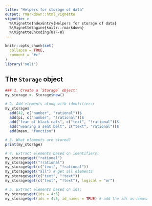 ---
title: "Helpers for storage of data"
output: rmarkdown::html_vignette
vignette: >
  %\VignetteIndexEntry{Helpers for storage of data}
  %\VignetteEngine{knitr::rmarkdown}
  %\VignetteEncoding{UTF-8}
---

```{r, setup, include = FALSE}
knitr::opts_chunk$set(
  collapse = TRUE,
  comment = "#>"
)
library("oeli")
```

## The `Storage` object

```{r}
### 1. Create a `Storage` object:
my_storage <- Storage$new()

# 2. Add elements along with identifiers:
my_storage$
  add(42, c("number", "rational"))$
  add(pi, c("number", "!rational"))$
  add("fear of black cats", c("text", "!rational"))$
  add("wearing a seat belt", c("text", "rational"))$
  add(mean, "function")

# 3. What elements are stored?
print(my_storage)

# 4. Extract elements based on identifiers:
my_storage$get("rational")
my_storage$get("!rational")
my_storage$get(c("text", "!rational"))
my_storage$get("all") # get all elements
my_storage$get(c("text", "!text"))
my_storage$get(c("text", "!text"), logical = "or")

# 5. Extract elements based on ids:
my_storage$get(ids = 4:5)
my_storage$get(ids = 4:5, id_names = TRUE) # add the ids as names
```

